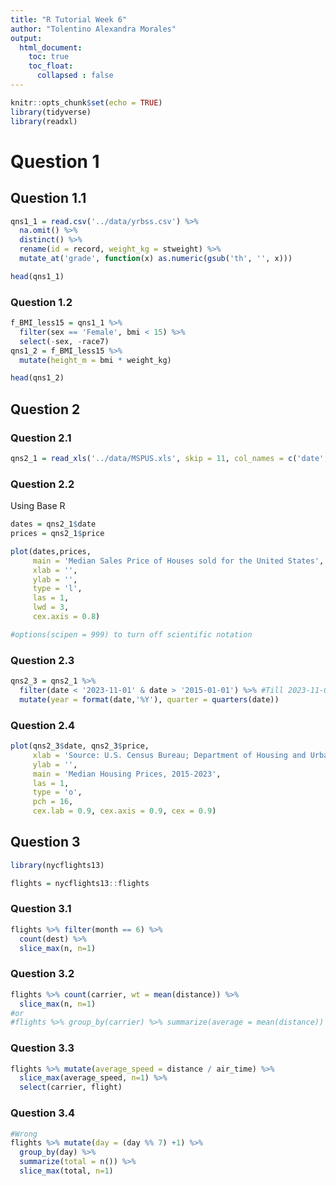 ```yaml
---
title: "R Tutorial Week 6"
author: "Tolentino Alexandra Morales"
output: 
  html_document:
    toc: true
    toc_float:
      collapsed : false
---
```


```r
knitr::opts_chunk$set(echo = TRUE)
library(tidyverse)
library(readxl)
```
# Question 1
## Question 1.1
```r
qns1_1 = read.csv('../data/yrbss.csv') %>%
  na.omit() %>%
  distinct() %>%
  rename(id = record, weight_kg = stweight) %>%
  mutate_at('grade', function(x) as.numeric(gsub('th', '', x)))

head(qns1_1)

```

### Question 1.2
```r
f_BMI_less15 = qns1_1 %>%
  filter(sex == 'Female', bmi < 15) %>%
  select(-sex, -race7)
qns1_2 = f_BMI_less15 %>%
  mutate(height_m = bmi * weight_kg)

head(qns1_2)
```

## Question 2
### Question 2.1
```r
qns2_1 = read_xls('../data/MSPUS.xls', skip = 11, col_names = c('date', 'price'), col_types = c('date', 'numeric'))
```

### Question 2.2
Using Base R
```r
dates = qns2_1$date
prices = qns2_1$price

plot(dates,prices, 
     main = 'Median Sales Price of Houses sold for the United States',
     xlab = '', 
     ylab = '', 
     type = 'l', 
     las = 1,
     lwd = 3, 
     cex.axis = 0.8)

#options(scipen = 999) to turn off scientific notation
```

### Question 2.3
```r
qns2_3 = qns2_1 %>%
  filter(date < '2023-11-01' & date > '2015-01-01') %>% #Till 2023-11-01 because need to include October
  mutate(year = format(date,'%Y'), quarter = quarters(date)) 
```

### Question 2.4
```r
plot(qns2_3$date, qns2_3$price, 
     xlab = 'Source: U.S. Census Bureau; Department of Housing and Urban Development', 
     ylab = '', 
     main = 'Median Housing Prices, 2015-2023', 
     las = 1, 
     type = 'o', 
     pch = 16,
     cex.lab = 0.9, cex.axis = 0.9, cex = 0.9)
```



## Question 3
```r
library(nycflights13)

flights = nycflights13::flights
```

### Question 3.1
```r
flights %>% filter(month == 6) %>%
  count(dest) %>%
  slice_max(n, n=1)

```
### Question 3.2

```r
flights %>% count(carrier, wt = mean(distance)) %>%
  slice_max(n, n=1)
#or
#flights %>% group_by(carrier) %>% summarize(average = mean(distance)) %>% arrange(desc(average))
```
### Question 3.3
```r
flights %>% mutate(average_speed = distance / air_time) %>%
  slice_max(average_speed, n=1) %>% 
  select(carrier, flight)
```

### Question 3.4
```r
#Wrong
flights %>% mutate(day = (day %% 7) +1) %>%
  group_by(day) %>%
  summarize(total = n()) %>% 
  slice_max(total, n=1)
  
```

